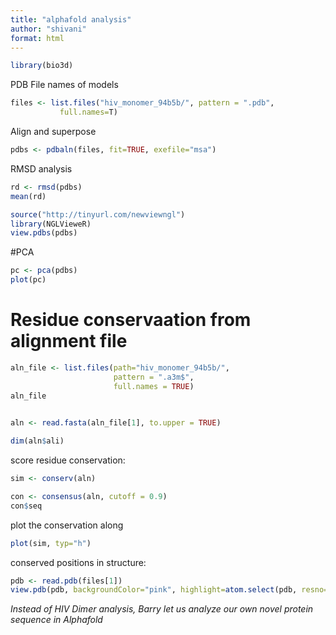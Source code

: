 ```yaml
---
title: "alphafold analysis"
author: "shivani"
format: html
---
```


```r
library(bio3d)
```

PDB File names of models
```r
files <- list.files("hiv_monomer_94b5b/", pattern = ".pdb",
           full.names=T)
```

Align and superpose
```r
pdbs <- pdbaln(files, fit=TRUE, exefile="msa")
```

RMSD analysis 

```r
rd <- rmsd(pdbs)
mean(rd)
```

```r
source("http://tinyurl.com/newviewngl")
library(NGLVieweR)
view.pdbs(pdbs)
```

#PCA

```r
pc <- pca(pdbs)
plot(pc)
```

# Residue conservaation from alignment file

```r
aln_file <- list.files(path="hiv_monomer_94b5b/",
                       pattern = ".a3m$",
                       full.names = TRUE)
aln_file
                    
```

```r
aln <- read.fasta(aln_file[1], to.upper = TRUE)
```

```r
dim(aln$ali)
```
score residue conservation:
```r
sim <- conserv(aln)
```

```r
con <- consensus(aln, cutoff = 0.9)
con$seq
```
plot the conservation along
```r
plot(sim, typ="h")
```

conserved positions in structure:
```r
pdb <- read.pdb(files[1])
view.pdb(pdb, backgroundColor="pink", highlight=atom.select(pdb, resno=25:28), highlight.style = "spacefill")
```
*Instead of HIV Dimer analysis, Barry let us analyze our own novel protein sequence in Alphafold*
